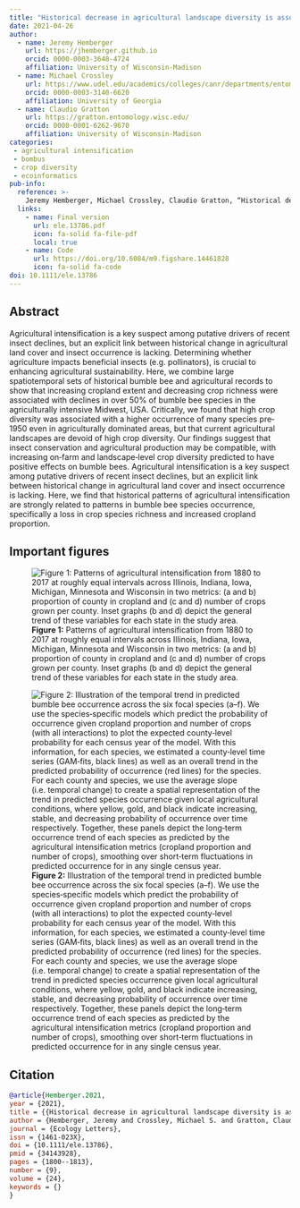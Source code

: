 ```yaml
---
title: "Historical decrease in agricultural landscape diversity is associated with shifts in bumble bee species occurrence"
date: 2021-04-26
author:
  - name: Jeremy Hemberger
    url: https://jhemberger.github.io
    orcid: 0000-0003-3648-4724
    affiliation: University of Wisconsin-Madison
  - name: Michael Crossley
    url: https://www.udel.edu/academics/colleges/canr/departments/entomology-and-wildlife-ecology/faculty-staff/michael-crossley/
    orcid: 0000-0003-3140-6620
    affiliation: University of Georgia
  - name: Claudio Gratton
    url: https://gratton.entomology.wisc.edu/
    orcid: 0000-0001-6262-9670
    affiliation: University of Wisconsin-Madison
categories:
 - agricultural intensification
 - bombus
 - crop diversity 
 - ecoinformatics
pub-info:
  reference: >-
    Jeremy Hemberger, Michael Crossley, Claudio Gratton, “Historical decrease in agricultural landscape diversity is associated with shifts in bumble bee species occurrence” <em>Ecology Letters</em> 2021, doi: <a href="https://doi.org/10.1111/ele.13786"><code>10.1111/ele.14492</code></a>
  links:
    - name: Final version
      url: ele.13786.pdf
      icon: fa-solid fa-file-pdf
      local: true
    - name: Code
      url: https://doi.org/10.6084/m9.figshare.14461828
      icon: fa-solid fa-code
doi: 10.1111/ele.13786
---
```


## Abstract

Agricultural intensification is a key suspect among putative drivers of recent insect declines, but an explicit link between historical change in agricultural land cover and insect occurrence is lacking. Determining whether agriculture impacts beneficial insects (e.g. pollinators), is crucial to enhancing agricultural sustainability. Here, we combine large spatiotemporal sets of historical bumble bee and agricultural records to show that increasing cropland extent and decreasing crop richness were associated with declines in over 50% of bumble bee species in the agriculturally intensive Midwest, USA. Critically, we found that high crop diversity was associated with a higher occurrence of many species pre‐1950 even in agriculturally dominated areas, but that current agricultural landscapes are devoid of high crop diversity. Our findings suggest that insect conservation and agricultural production may be compatible, with increasing on‐farm and landscape‐level crop diversity predicted to have positive effects on bumble bees. Agricultural intensification is a key suspect among putative drivers of recent insect declines, but an explicit link between historical change in agricultural land cover and insect occurrence is lacking. Here, we find that historical patterns of agricultural intensification are strongly related to patterns in bumble bee species occurrence, specifically a loss in crop species richness and increased cropland proportion.

## Important figures

![<strong>Figure 1:</strong> Patterns of agricultural intensification from 1880 to 2017 at roughly equal intervals across Illinois, Indiana, Iowa, Michigan, Minnesota and Wisconsin in two metrics: (a and b) proportion of county in cropland and (c and d) number of crops grown per county. Inset graphs (b and d) depict the general trend of these variables for each state in the study area.](fig1.jpg)

![<strong>Figure 2:</strong> Illustration of the temporal trend in predicted bumble bee occurrence across the six focal species (a–f). We use the species‐specific models which predict the probability of occurrence given cropland proportion and number of crops (with all interactions) to plot the expected county‐level probability for each census year of the model. With this information, for each species, we estimated a county‐level time series (GAM‐fits, black lines) as well as an overall trend in the predicted probability of occurrence (red lines) for the species. For each county and species, we use the average slope (i.e. temporal change) to create a spatial representation of the trend in predicted species occurrence given local agricultural conditions, where yellow, gold, and black indicate increasing, stable, and decreasing probability of occurrence over time respectively. Together, these panels depict the long‐term occurrence trend of each species as predicted by the agricultural intensification metrics (cropland proportion and number of crops), smoothing over short‐term fluctuations in predicted occurrence for in any single census year.](fig2.jpg)

## Citation

``` bibtex
@article{Hemberger.2021, 
year = {2021}, 
title = {{Historical decrease in agricultural landscape diversity is associated with shifts in bumble bee species occurrence}}, 
author = {Hemberger, Jeremy and Crossley, Michael S. and Gratton, Claudio}, 
journal = {Ecology Letters}, 
issn = {1461-023X}, 
doi = {10.1111/ele.13786}, 
pmid = {34143928}, 
pages = {1800--1813}, 
number = {9}, 
volume = {24}, 
keywords = {}
}
```
